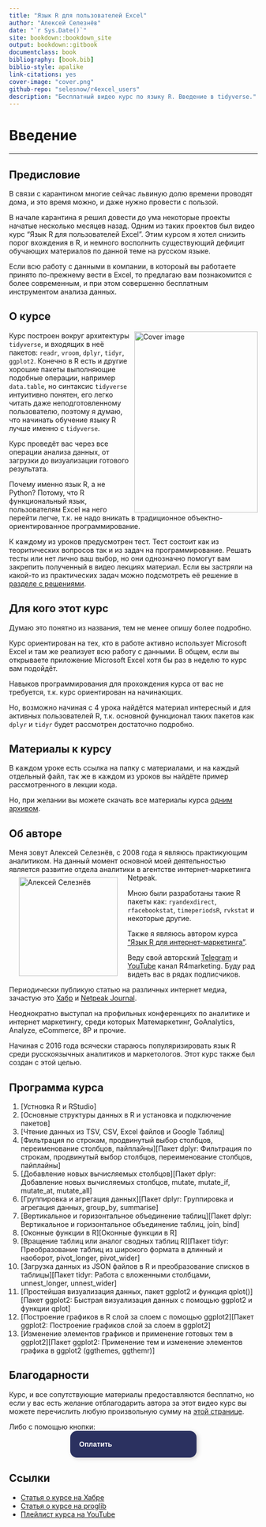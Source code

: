 ```yaml
--- 
title: "Язык R для пользователей Excel"
author: "Алексей Селезнёв"
date: "`r Sys.Date()`"
site: bookdown::bookdown_site
output: bookdown::gitbook
documentclass: book
bibliography: [book.bib]
biblio-style: apalike
link-citations: yes
cover-image: "cover.png"
github-repo: "selesnow/r4excel_users"
description: "Бесплатный видео курс по языку R. Введение в tidyverse."
---
```


# Введение {-}

------

## Предисловие {-}

В связи с карантином многие сейчас львиную долю времени проводят дома, и это время можно, и даже нужно провести с пользой.

В начале карантина я решил довести до ума некоторые проекты начатые несколько месяцев назад. Одним из таких проектов был видео курс "Язык R для пользователей Excel". Этим курсом я хотел снизить порог вхождения в R, и немного восполнить существующий дефицит обучающих материалов по данной теме на русском языке. 

Если всю работу с данными в компании, в котороый вы работаете принято по-прежнему вести в Excel, то предлагаю вам познакомится с более современным, и при этом совершенно бесплатным инструментом анализа данных.

## О курсе {-}
<a href="https://selesnow.github.io"><img src="cover.png" width="250" height="366" align="right" alt="Cover image" /></a>

Курс построен вокруг архитектуры `tidyverse`, и входящих в неё пакетов: `readr`, `vroom`, `dplyr`, `tidyr`, `ggplot2`.
Конечно в R есть и другие хорошие пакеты выполняющие подобные операции, например `data.table`, но синтаксис `tidyverse` интуитивно понятен, его легко читать даже неподготовленному пользователю, поэтому я думаю, что начинать обучение языку R лучше именно с `tidyverse`. 

Курс проведёт вас через все операции анализа данных, от загрузки до визуализации готового результата.

Почему именно язык R, а не Python? Потому, что R функциональный язык, пользователям Excel на него перейти легче, т.к. не надо вникать в традиционное объектно-ориентированное программирование.

К каждому из уроков предусмотрен тест. Тест состоит как из теоритических вопросов так и из задач на программирование. Решать тесты или нет лично ваш выбор, но они однозначно помогут вам закрепить полученный в видео лекциях материал. Если вы застряли на какой-то из практических задач можно подсмотреть её решение в [разделе с решениями](-solutions.html).

## Для кого этот курс {-}
Думаю это понятно из названия, тем не менее опишу более подробно. 

Курс ориентирован на тех, кто в работе активно использует Microsoft Excel и там же реализует всю работу с данными. В общем, если вы открываете приложение Microsoft Excel хотя бы раз в неделю то курс вам подойдёт.

Навыков программирования для прохождения курса от вас не требуется, т.к. курс ориентирован на начинающих.

Но, возможно начиная с 4 урока найдётся материал интересный и для активных пользователей R, т.к. основной функционал таких пакетов как `dplyr` и `tidyr` будет рассмотрен достаточно подробно.

## Материалы к курсу {-}
В каждом уроке есть ссылка на папку с материалами, и на каждый отдельный файл, так же в каждом из уроков вы найдёте пример рассмотренного в лекции кода. 

Но, при желании вы можете скачать все материалы курса [одним архивом](https://github.com/selesnow/r4excel_users/archive/52ce5604b653ee0490c299907b7184992d5a5107.zip).

## Об авторе {-}
Меня зовут Алексей Селезнёв, с 2008 года я являюсь практикующим аналитиком. На данный момент основной моей деятельностью является развитие отдела аналитики в агентстве интернет-маркетинга Netpeak.
<a href="https://selesnow.github.io"><img src="author.png" width="200" height="200" align="left" alt="Алексей Селезнёв" hspace="20" vspace="7" /></a>

Мною были разработаны такие R пакеты как: `ryandexdirect`, `rfacebookstat`, `timeperiodsR`, `rvkstat` и некоторые другие. 

Также я являюсь автором курса ["Язык R для интернет-маркетинга"](https://needfordata.ru/r).

Веду свой авторский [Telegram](https://t.me/R4marketing) и [YouTube](https://www.youtube.com/R4marketing/?sub_confirmation=1) канал R4marketing. Буду рад видеть вас в рядах подписчиков.

Периодически публикую статью на различных интернет медиа, зачастую это [Хабр](https://habr.com/ru/users/selesnow/) и [Netpeak Journal](https://netpeak.net/ru/blog/user/publication/826/).

Неоднократно выступал на профильных конференциях по аналитике и интернет маркетингу, среди которых Матемаркетинг, GoAnalytics, Analyze, eCommerce, 8P и прочие.

Начиная с 2016 года всячески стараюсь популяризировать язык R среди русскоязычных аналитиков и маркетологов. Этот курс также был создан с этой целью.

## Программа курса {-}

1. [Устновка R и RStudio]
2. [Основные структуры данных в R и установка и подключение пакетов]
3. [Чтение данных из TSV, CSV, Excel файлов и Google Таблиц]
4. [Фильтрация по строкам, продвинутый выбор столбцов, переименование столбцов, пайплайны][Пакет dplyr: Фильтрация по строкам, продвинутый выбор столбцов, переименование столбцов, пайплайны]
5. [Добавление новых вычисляемых столбцов][Пакет dplyr: Добавление новых вычисляемых столбцов, mutate, mutate_if, mutate_at, mutate_all]
6. [Группировка и агрегация данных][Пакет dplyr: Группировка и агрегация данных, group_by, summarise]
7. [Вертикальное и горизонтальное объединение таблиц][Пакет dplyr: Вертикальное и горизонтальное объединение таблиц, join, bind]
8. [Оконные функции в R][Оконные функции в R]
9. [Вращение таблиц или аналог сводных таблиц R][Пакет tidyr: Преобразование таблиц из широкого формата в длинный и наоборот, pivot_longer, pivot_wider]
10. [Загрузка данных из JSON файлов в R и преобразование списков в таблицы][Пакет tidyr: Работа с вложенными столбцами, unnest_longer, unnest_wider]
11. [Простейшая визуализация данных, пакет ggplot2 и функция qplot()][Пакет ggplot2: Быстрая визуализация данных с помощью ggplot2 и функции qplot]
12. [Построение графиков в R слой за слоем с помощью ggplot2][Пакет ggplot2: Построение графиков слой за слоем в ggplot2]
13. [Изменение элементов графиков и применение готовых тем в ggplot2][Пакет ggplot2: Применение тем и изменение элементов графика в ggplot2 (ggthemes, ggthemr)]

## Благодарности {-}
Курс, и все сопутствующие материалы предоставляются бесплатно, но если у вас есть желание отблагодарить автора за этот видео курс вы можете перечислить любую произвольную сумму на [этой странице](https://secure.wayforpay.com/payment/r4excel_users).

Либо с помощью кнопки:
<center>
<script type="text/javascript" id="widget-wfp-script" src="https://secure.wayforpay.com/server/pay-widget.js?ref=button"></script> <script type="text/javascript">function runWfpWdgt(url){var wayforpay=new Wayforpay();wayforpay.invoice(url);}</script> <button type="button" onclick="runWfpWdgt('https://secure.wayforpay.com/button/b9c8a14345975');" style="display:inline-block!important;background:#2B3160 url('https://s3.eu-central-1.amazonaws.com/w4p-merch/button/bg2x2.png') no-repeat center right;background-size:cover;width: 256px!important;height:54px!important;border:none!important;border-radius:14px!important;padding:18px!important;box-shadow:3px 2px 8px rgba(71,66,66,0.22)!important;text-align:left!important;box-sizing:border-box!important;" onmouseover="this.style.opacity='0.8';" onmouseout="this.style.opacity='1';"><span style="font-family:Verdana,Arial,sans-serif!important;font-weight:bold!important;font-size:14px!important;color:#ffffff!important;line-height:18px!important;vertical-align:middle!important;">Оплатить</span></button>
</center>

## Ссылки {-}
+ [Статья о курсе на Хабре](https://habr.com/ru/post/495438/)
+ [Статья о курсе на proglib](https://proglib.io/p/besplatnyy-videokurs-yazyk-r-dlya-polzovateley-excel-2020-04-14)
+ [Плейлист курса на YouTube](https://www.youtube.com/playlist?list=PLD2LDq8edf4pgGg16wYMobvIYy_0MI0kF)

